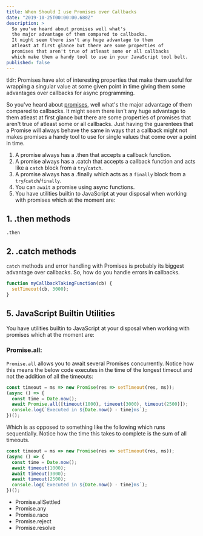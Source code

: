 ```yaml
---
title: When Should I use Promises over Callbacks
date: "2019-10-25T00:00:00.688Z"
description: >
  So you've heard about promises well what's
  the major advantage of them compared to callbacks.
  It might seem there isn't any huge advantage to them
  atleast at first glance but there are some properties of
  promises that aren't true of atleast some or all callbacks
  which make them a handy tool to use in your JavaScript tool belt.
published: false
---
```


tldr: Promises have alot of interesting properties that make them
useful for wrapping a singular value at some given point in time
giving them some advantages over callbacks for async programming.

So you've heard about [promises][promises], well what's
the major advantage of them compared to callbacks.
It might seem there isn't any huge advantage to them
atleast at first glance but there are some properties of
promises that aren't true of atleast some or all callbacks.
Just having the guarentees that a Promise will always behave
the same in ways that a callback might not
makes promises a handy tool to use for single values that come
over a point in time.

1. A promise always has a .then that accepts a callback function.
2. A promise always has a .catch that accepts a callback function
   and acts like a `catch` block from a `try`/`catch`.
3. A promise always has a .finally which acts as a `finally` block
   from a `try`/`catch`/`finally`.
4. You can `await` a promise using async functions.
5. You have utilities builtin to JavaScript at your disposal when
   working with promises which at the moment are:

## 1. .then methods

`.then`

## 2. .catch methods

`catch` methods and error handling with Promises is probably its biggest
advantage over callbacks. So, how do you handle errors in callbacks.

```js code-example
function myCallbackTakingFunction(cb) {
  setTimeout(cb, 3000);
}
```

## 5. JavaScript Builtin Utilities

You have utilities builtin to JavaScript at your disposal when working with promises which at the moment are:

### Promise.all:

`Promise.all` allows you to await several Promises concurrently.
Notice how this means the below code executes in the time
of the longest timeout and not the addition of all the timeouts:

```js code-example
const timeout = ms => new Promise(res => setTimeout(res, ms));
(async () => {
  const time = Date.now();
  await Promise.all([timeout(1000), timeout(3000), timeout(2500)]);
  console.log(`Executed in ${Date.now() - time}ms`);
})();
```

Which is as opposed to something like the following which runs sequentially. Notice
how the time this takes to complete is the sum of all timeouts.

```js code-example
const timeout = ms => new Promise(res => setTimeout(res, ms));
(async () => {
  const time = Date.now();
  await timeout(1000);
  await timeout(3000);
  await timeout(2500);
  console.log(`Executed in ${Date.now() - time}ms`);
})();
```

- Promise.allSettled
- Promise.any
- Promise.race
- Promise.reject
- Promise.resolve

[promises]: https://developer.mozilla.org/en-US/docs/Web/JavaScript/Reference/Global_Objects/Promise
